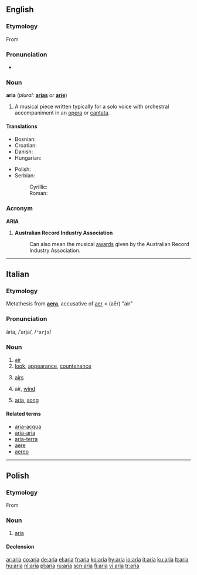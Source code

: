 ==English==

===Etymology===
From {{etyl|it}}

===Pronunciation===
* {{IPA|/ˈɑː.ɹi.ɑ/}}

===Noun===
'''aria''' (''plural:'' '''[[arias]]''' ''or'' '''[[arie]]''')

# A musical piece written typically for a solo voice with orchestral accompaniment in an [[opera]] or [[cantata]].

====Translations====
{{trans-top|type of musical piece}}
* Bosnian: {{t-|bs|arija|f}}
* Croatian: {{t-|hr|arija|f}}
* Danish: {{t+|da|arie|c}}
* Hungarian: {{t-|hu|ária}}
{{trans-mid}}
* Polish: {{t+|pl|aria}} {{f}}
* Serbian:
*: Cyrillic: {{t+|sr|арија|f|sc=Cyrl}}
*: Roman: {{t-|sr|arija|f}}
{{trans-bottom}}

===Acronym===
'''ARIA'''

# '''Australian Record Industry Association'''
#: Can also mean the musical [[award]]s given by the Australian Record Industry Association.

----

==Italian==
{{wikipedia|lang=it}}

===Etymology===
Metathesis from {{etyl|la}} '''[[aera]]''', accusative of [[aer]] < {{etyl|grc}} '''{{polytonic|[[ἀήρ]]}}''' (aēr) "air"

===Pronunciation===
ària, /ˈarja/, /<tt>"arja</tt>/

===Noun===
{{it-noun|ari|f|a|e}}

# [[air]]
# [[look]], [[appearance]], [[countenance]]
# {{context|pluralia tantum|lang=it}} [[airs]]
# air, [[wind]]
# {{context|music|lang=it}}  [[aria#English|aria]], [[song]]

====Related terms====
* [[aria-acqua]]
* [[aria-aria]]
* [[aria-terra]]
* [[aere]]
* [[aereo]]

----

==Polish==
{{wikipedia|lang=pl}}

===Etymology===
From {{etyl|it}}

===Noun===
{{pl-noun|f}}

# [[aria#English|aria]]

====Declension====
{{pl-decl-noun|aria|arie|arii|arii|arii|ariom|arię|arie|arią|ariami|arii|ariach|ario|arie}}

[[ar:aria]]
[[co:aria]]
[[de:aria]]
[[el:aria]]
[[fr:aria]]
[[ko:aria]]
[[hy:aria]]
[[io:aria]]
[[it:aria]]
[[ku:aria]]
[[lt:aria]]
[[hu:aria]]
[[nl:aria]]
[[pl:aria]]
[[ru:aria]]
[[scn:aria]]
[[fi:aria]]
[[vi:aria]]
[[tr:aria]]